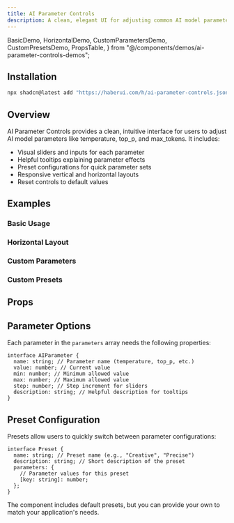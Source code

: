 ```yaml
---
title: AI Parameter Controls
description: A clean, elegant UI for adjusting common AI model parameters with visual controls and preset configurations.
---
```


  BasicDemo,
  HorizontalDemo,
  CustomParametersDemo,
  CustomPresetsDemo,
  PropsTable,
} from "@/components/demos/ai-parameter-controls-demos";

## Installation

```bash
npx shadcn@latest add "https://haberui.com/h/ai-parameter-controls.json"
```

## Overview

AI Parameter Controls provides a clean, intuitive interface for users to adjust AI model parameters like temperature, top_p, and max_tokens. It includes:

- Visual sliders and inputs for each parameter
- Helpful tooltips explaining parameter effects
- Preset configurations for quick parameter sets
- Responsive vertical and horizontal layouts
- Reset controls to default values

## Examples

### Basic Usage

<div className="not-prose my-6">
  <BasicDemo />
</div>

### Horizontal Layout

<div className="not-prose my-6">
  <HorizontalDemo />
</div>

### Custom Parameters

<div className="not-prose my-6">
  <CustomParametersDemo />
</div>

### Custom Presets

<div className="not-prose my-6">
  <CustomPresetsDemo />
</div>

## Props

<PropsTable />

## Parameter Options

Each parameter in the `parameters` array needs the following properties:

```tsx
interface AIParameter {
  name: string; // Parameter name (temperature, top_p, etc.)
  value: number; // Current value
  min: number; // Minimum allowed value
  max: number; // Maximum allowed value
  step: number; // Step increment for sliders
  description: string; // Helpful description for tooltips
}
```

## Preset Configuration

Presets allow users to quickly switch between parameter configurations:

```tsx
interface Preset {
  name: string; // Preset name (e.g., "Creative", "Precise")
  description: string; // Short description of the preset
  parameters: {
    // Parameter values for this preset
    [key: string]: number;
  };
}
```

The component includes default presets, but you can provide your own to match your application's needs.
